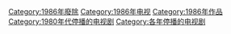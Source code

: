 [[Category:1986年廢除|Category:1986年廢除]]
[[Category:1986年电视|Category:1986年电视]]
[[Category:1986年作品|Category:1986年作品]]
[[Category:1980年代停播的电视剧|Category:1980年代停播的电视剧]]
[[Category:各年停播的电视剧|Category:各年停播的电视剧]]